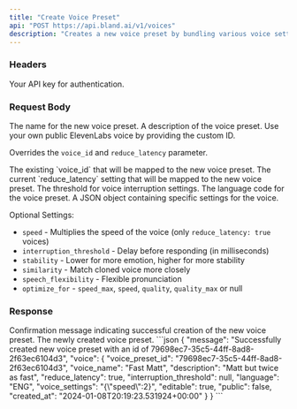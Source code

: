 ```yaml
---
title: "Create Voice Preset"
api: "POST https://api.bland.ai/v1/voices"
description: "Creates a new voice preset by bundling various voice settings into one entity."
---
```


### Headers

<ParamField header="authorization" type="string" required>
  Your API key for authentication.
</ParamField>

### Request Body

<ParamField body="voice_name" type="string" required>
  The name for the new voice preset.
</ParamField>

<ParamField body="description" type="string">
  A description of the voice preset.
</ParamField>

<ParamField body="custom_id" type="string">
  Use your own public ElevenLabs voice by providing the custom ID.

  Overrides the `voice_id` and `reduce_latency` parameter.
</ParamField>

<ParamField body="voice_id" type="integer">
  The existing `voice_id` that will be mapped to the new voice preset.
</ParamField>

<ParamField body="reduce_latency" type="boolean">
  The current `reduce_latency` setting that will be mapped to the new voice preset.
</ParamField>

<ParamField body="interruption_threshold" type="integer" default={50}>
  The threshold for voice interruption settings.
</ParamField>

<ParamField body="language" type="string">
  The language code for the voice preset.
</ParamField>

<ParamField body="voice_settings" type="object">
  A JSON object containing specific settings for the voice.

  Optional Settings:
  - `speed` - Multiplies the speed of the voice (only `reduce_latency: true` voices)
  - `interruption_threshold` - Delay before responding (in milliseconds)
  - `stability` - Lower for more emotion, higher for more stability
  - `similarity` - Match cloned voice more closely
  - `speech_flexibility` - Flexible pronunciation
  - `optimize_for` - `speed_max`, `speed`, `quality`, `quality_max` or null
</ParamField>

### Response

<ResponseField type="string" name="message">
    Confirmation message indicating successful creation of the new voice preset.
</ResponseField>

<ResponseField type="object" name="voice">
    The newly created voice preset.
</ResponseField>

<ResponseExample>
```json
{
    "message": "Successfully created new voice preset with an id of 79698ec7-35c5-44ff-8ad8-2f63ec6104d3",
    "voice": {
        "voice_preset_id": "79698ec7-35c5-44ff-8ad8-2f63ec6104d3",
        "voice_name": "Fast Matt",
        "description": "Matt but twice as fast",
        "reduce_latency": true,
        "interruption_threshold": null,
        "language": "ENG",
        "voice_settings": "{\"speed\":2}",
        "editable": true,
        "public": false,
        "created_at": "2024-01-08T20:19:23.531924+00:00"
    }
}
```
</ResponseExample>







